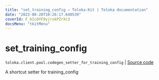 ```yaml
---
title: "set_training_config — Toloka-Kit | Toloka documentation"
date: "2023-08-28T10:26:17.640539"
coverId: F_bIcOYF9yjrxkPZrXc3
docsMenu: "tkitMenu"
---
```


# set_training_config

`toloka.client.pool.codegen_setter_for_training_config` | [Source code](https://github.com/Toloka/toloka-kit/blob/v1.2.1/src/client/pool/__init__.py#L0)

A shortcut setter for training_config
